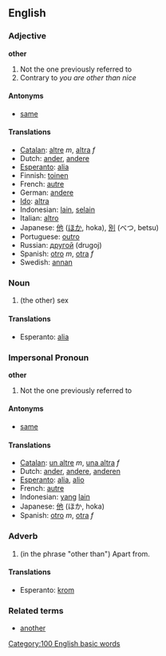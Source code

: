 ==English==
===Adjective===
'''other'''

# Not the one previously referred to
# Contrary to ''you are other than nice''

====Antonyms====
*[[same]]

====Translations====
*[[Catalan]]: [[altre]] ''m'', [[altra]] ''f''
*Dutch: [[ander]], [[andere]]
*[[Esperanto]]: [[alia]]
*Finnish: [[toinen]]
*French: [[autre]]
*German: [[andere]]
*[[Ido]]: [[altra]]
*Indonesian: [[lain]], [[selain]]
*Italian: [[altro]]
*Japanese: [[他]] ([[ほか]], hoka), [[別]] (べつ, betsu)
*Portuguese: [[outro]]
*Russian: [[другой]] (drugoj)
*Spanish: [[otro]] ''m'', [[otra]] ''f''
*Swedish: [[annan]]

===Noun===

#(the other) sex

====Translations====

*Esperanto: [[alia]]

===Impersonal Pronoun===
'''other'''

# Not the one previously referred to

====Antonyms====
*[[same]]

====Translations====
*[[Catalan]]: [[un altre]] ''m'', [[una altra]] ''f''
*Dutch: [[ander]], [[andere]], [[anderen]]
*[[Esperanto]]: [[alia]], [[alio]]
*French: [[autre]]
*Indonesian: [[yang]] [[lain]]
*Japanese: [[他]] (ほか, hoka)
*Spanish: [[otro]] ''m'', [[otra]] ''f''

===Adverb===

# (in the phrase "other than") Apart from.

====Translations====

*Esperanto: [[krom]]

===Related terms===
*[[another]]
[[Category:100 English basic words]]